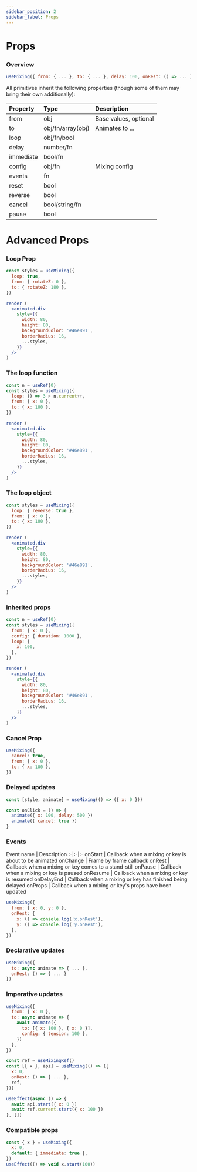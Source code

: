 ---
sidebar_position: 2
sidebar_label: Props
---

# Props

### Overview

```js
useMixing({ from: { ... }, to: { ... }, delay: 100, onRest: () => ... })
```

All primitives inherit the following properties
(though some of them may bring their own additionally):

Property | Type | Description
:-|:-|:-
from | obj | Base values, optional
to | obj/fn/array(obj) | Animates to ...
loop | obj/fn/bool
delay | number/fn |
immediate | bool/fn
config| obj/fn | Mixing config
events | fn |
reset| bool |
reverse | bool |
cancel | bool/string/fn |
pause | bool |


# Advanced Props
### Loop Prop

```jsx
const styles = useMixing({
  loop: true,
  from: { rotateZ: 0 },
  to: { rotateZ: 180 },
})

render (
  <animated.div
    style={{
      width: 80,
      height: 80,
      backgroundColor: '#46e891',
      borderRadius: 16,
      ...styles,
    }}
  />
)
```

### The loop function

```jsx
const n = useRef(0)
const styles = useMixing({
  loop: () => 3 > n.current++,
  from: { x: 0 },
  to: { x: 100 },
})

render (
  <animated.div
    style={{
      width: 80,
      height: 80,
      backgroundColor: '#46e891',
      borderRadius: 16,
      ...styles,
    }}
  />
)
```

### The loop object

```jsx
const styles = useMixing({
  loop: { reverse: true },
  from: { x: 0 },
  to: { x: 100 },
})

render (
  <animated.div
    style={{
      width: 80,
      height: 80,
      backgroundColor: '#46e891',
      borderRadius: 16,
      ...styles,
    }}
  />
)
```

### Inherited props

```jsx
const n = useRef(0)
const styles = useMixing({
  from: { x: 0 },
  config: { duration: 1000 },
  loop: {
    x: 100,
  },
})

render (
  <animated.div
    style={{
      width: 80,
      height: 80,
      backgroundColor: '#46e891',
      borderRadius: 16,
      ...styles,
    }}
  />
)
```

### Cancel Prop

```jsx
useMixing({
  cancel: true,
  from: { x: 0 },
  to: { x: 100 },
})
```

### Delayed updates

```jsx
const [style, animate] = useMixing(() => ({ x: 0 }))

const onClick = () => {
  animate({ x: 100, delay: 500 })
  animate({ cancel: true })
}
```

### Events

Event name | Description
:-|:-|:-
onStart | Callback when a mixing or key is about to be animated
onChange | Frame by frame callback
onRest | Callback when a mixing or key comes to a stand-still
onPause | Callback when a mixing or key is paused
onResume | Callback when a mixing or key is resumed
onDelayEnd | Callback when a mixing or key has finished being delayed
onProps | Callback when a mixing or key's props have been updated

```jsx
useMixing({
  from: { x: 0, y: 0 },
  onRest: {
    x: () => console.log('x.onRest'),
    y: () => console.log('y.onRest'),
  },
})
```

### Declarative updates

```jsx
useMixing({
  to: async animate => { ... },
  onRest: () => { ... }
})
```

### Imperative updates

```jsx
useMixing({
  from: { x: 0 },
  to: async animate => {
    await animate({
      to: [{ x: 100 }, { x: 0 }],
      config: { tension: 100 },
    })
  },
})
```

```jsx
const ref = useMixingRef()
const [{ x }, api] = useMixing(() => ({
  x: 0,
  onRest: () => { ... },
  ref,
}))

useEffect(async () => {
  await api.start({ x: 0 })
  await ref.current.start({ x: 100 })
}, [])
```

### Compatible props

```jsx
const { x } = useMixing({
  x: 0,
  default: { immediate: true },
})
useEffect(() => void x.start(100))
```
